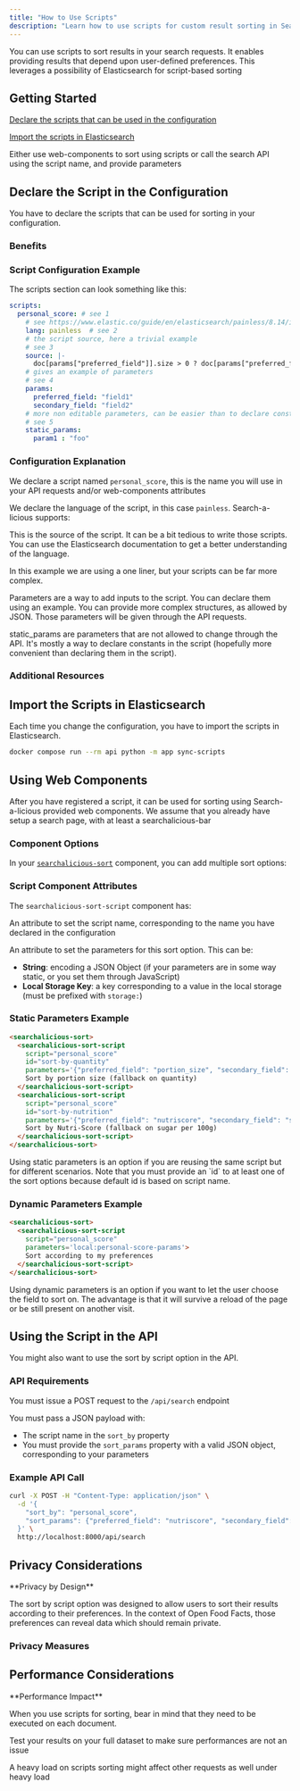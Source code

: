 ```yaml
---
title: "How to Use Scripts"
description: "Learn how to use scripts for custom result sorting in Search-a-licious. This guide covers script declaration in your configuration, importing them into Elasticsearch, and using them with web components or the API."
---
```



<Callout type="info">
You can use scripts to sort results in your search requests. It enables providing results that depend upon user-defined preferences.
</Callout>

<Card title="Elasticsearch Script-Based Sorting" href="https://www.elastic.co/guide/en/elasticsearch/reference/current/sort-search-results.html#script-based-sorting">
This leverages a possibility of Elasticsearch for script-based sorting
</Card>

## Getting Started

<Steps>
<Step title="Declare Scripts">

[Declare the scripts that can be used in the configuration](#declare-the-script-in-the-configuration)

</Step>
<Step title="Import Scripts">

[Import the scripts in Elasticsearch](#import-the-script-in-elasticsearch)

</Step>
<Step title="Use Scripts">

Either use web-components to sort using scripts or call the search API using the script name, and provide parameters

</Step>
</Steps>

## Declare the Script in the Configuration

<Callout>
You have to declare the scripts that can be used for sorting in your configuration.
</Callout>

### Benefits

<Cards>
<Card title="Simple API Calls" description="Keeps the API call simple by just referring to the script by name" />
<Card title="Security" description="More secure as you are in full control of scripts that are allowed to be used" />
</Cards>

### Script Configuration Example

The scripts section can look something like this:

```yaml title="Script Configuration"
scripts:
  personal_score: # see 1
    # see https://www.elastic.co/guide/en/elasticsearch/painless/8.14/index.html
    lang: painless  # see 2
    # the script source, here a trivial example
    # see 3
    source: |-
      doc[params["preferred_field"]].size > 0 ? doc[params["preferred_field"]].value : (doc[params["secondary_field"]].size > 0 ? doc[params["secondary_field"]].value : 0)
    # gives an example of parameters
    # see 4
    params:
      preferred_field: "field1"
      secondary_field: "field2"
    # more non editable parameters, can be easier than to declare constants in the script
    # see 5
    static_params:
      param1 : "foo"
```

### Configuration Explanation

<Steps>
<Step title="Script Name">

We declare a script named `personal_score`, this is the name you will use in your API requests and/or web-components attributes

</Step>
<Step title="Script Language">

We declare the language of the script, in this case `painless`. Search-a-licious supports:

<Cards>
<Card title="Painless" href="https://www.elastic.co/guide/en/elasticsearch/reference/current/modules-scripting-painless.html" />
<Card title="Lucene Expressions" href="https://www.elastic.co/guide/en/elasticsearch/reference/current/modules-scripting-expression.html" />
</Cards>

</Step>
<Step title="Script Source">

This is the source of the script. It can be a bit tedious to write those scripts. You can use the Elasticsearch documentation to get a better understanding of the language.

<Callout type="info">
In this example we are using a one liner, but your scripts can be far more complex.
</Callout>

</Step>
<Step title="Parameters">

Parameters are a way to add inputs to the script. You can declare them using an example. You can provide more complex structures, as allowed by JSON. Those parameters will be given through the API requests.

</Step>
<Step title="Static Parameters">

static_params are parameters that are not allowed to change through the API. It's mostly a way to declare constants in the script (hopefully more convenient than declaring them in the script).

</Step>
</Steps>

### Additional Resources

<Cards>
<Card title="Configuration Reference" href="/docs/Search-a-licious/users/ref-config/searchalicious-config-schema#indices_additionalProperties_scripts" description="More information on configuration for scripts" />
<Card title="Script Writing Guide" href="https://www.elastic.co/guide/en/elasticsearch/reference/current/modules-scripting-using.html" description="Introduction to script in Elasticsearch documentation" />
</Cards>

## Import the Scripts in Elasticsearch

<Callout type="warning">
Each time you change the configuration, you have to import the scripts in Elasticsearch.
</Callout>

```bash title="Import Scripts Command"
docker compose run --rm api python -m app sync-scripts
```

## Using Web Components

<Callout>
After you have registered a script, it can be used for sorting using Search-a-licious provided web components.
</Callout>

<Card title="Tutorial Reference" href="/docs/Search-a-licious/users/tutorial#building-a-search-interface">
We assume that you already have setup a search page, with at least a searchalicious-bar
</Card>

### Component Options

In your [`searchalicious-sort`](./ref-web-components/#searchalicious-sort) component, you can add multiple sort options:

<Cards>
<Card title="searchalicious-sort-field" href="/docs/Search-a-licious/users/ref-web-components#searchalicious-sort-field" description="Add sorting on a field" />
<Card title="searchalicious-sort-script" href="/docs/Search-a-licious/users/ref-web-components#searchalicious-sort-script" description="Add sorting on a script" />
</Cards>

### Script Component Attributes

The `searchalicious-sort-script` component has:

<Steps>
<Step title="Script Name Attribute">

An attribute to set the script name, corresponding to the name you have declared in the configuration

</Step>
<Step title="Parameters Attribute">

An attribute to set the parameters for this sort option. This can be:

- **String**: encoding a JSON Object (if your parameters are in some way static, or you set them through JavaScript)  
- **Local Storage Key**: a key corresponding to a value in the local storage (must be prefixed with `storage:`)

</Step>
</Steps>

### Static Parameters Example

```html title="Static Parameters Usage"
<searchalicious-sort>
  <searchalicious-sort-script
    script="personal_score"
    id="sort-by-quantity"
    parameters='{"preferred_field": "portion_size", "secondary_field": "quantity"}'>
    Sort by portion size (fallback on quantity)
  </searchalicious-sort-script>
  <searchalicious-sort-script
    script="personal_score"
    id="sort-by-nutrition"
    parameters='{"preferred_field": "nutriscore", "secondary_field": "sugar_per_100g"}'>
    Sort by Nutri-Score (fallback on sugar per 100g)
  </searchalicious-sort-script>
</searchalicious-sort>
```

<Callout type="info">
Using static parameters is an option if you are reusing the same script but for different scenarios. Note that you must provide an `id` to at least one of the sort options because default id is based on script name.
</Callout>

### Dynamic Parameters Example

```html title="Dynamic Parameters Usage"
<searchalicious-sort>
  <searchalicious-sort-script
    script="personal_score"
    parameters='local:personal-score-params'>
    Sort according to my preferences
  </searchalicious-sort-script>
</searchalicious-sort>
```

<Callout>
Using dynamic parameters is an option if you want to let the user choose the field to sort on. The advantage is that it will survive a reload of the page or be still present on another visit.
</Callout>

## Using the Script in the API

<Callout type="info">
You might also want to use the sort by script option in the API.
</Callout>

### API Requirements

<Steps>
<Step title="POST Request">

You must issue a POST request to the `/api/search` endpoint

</Step>
<Step title="JSON Payload">

You must pass a JSON payload with:
- The script name in the `sort_by` property
- You must provide the `sort_params` property with a valid JSON object, corresponding to your parameters

</Step>
</Steps>

### Example API Call

```bash title="API Script Usage Example"
curl -X POST -H "Content-Type: application/json" \
  -d '{
    "sort_by": "personal_score",
    "sort_params": {"preferred_field": "nutriscore", "secondary_field": "sugar_per_100g"}
  }' \
  http://localhost:8000/api/search
```

## Privacy Considerations

<Callout type="warning">
**Privacy by Design**

The sort by script option was designed to allow users to sort their results according to their preferences. In the context of Open Food Facts, those preferences can reveal data which should remain private.
</Callout>

### Privacy Measures

<Cards>
<Card title="POST Requests Only" description="We enforce using a POST request in the API to avoid accidental logging" />
<Card title="No Data Logging" description="We try hard not to log this data inside search-a-licious" />
</Cards>

## Performance Considerations

<Callout type="warning">
**Performance Impact**

When you use scripts for sorting, bear in mind that they need to be executed on each document.
</Callout>

<Steps>
<Step title="Test Performance">

Test your results on your full dataset to make sure performances are not an issue

</Step>
<Step title="Monitor System Load">

A heavy load on scripts sorting might affect other requests as well under heavy load

</Step>
</Steps>